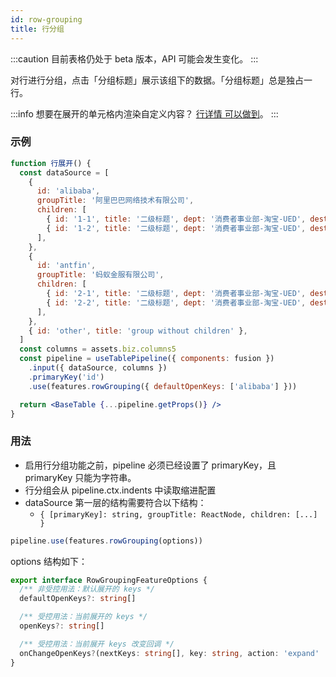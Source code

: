 ```yaml
---
id: row-grouping
title: 行分组
---
```


:::caution
目前表格仍处于 beta 版本，API 可能会发生变化。
:::

对行进行分组，点击「分组标题」展示该组下的数据。「分组标题」总是独占一行。

:::info
想要在展开的单元格内渲染自定义内容？ [行详情 可以做到](row-detail)。
:::

### 示例

```jsx live
function 行展开() {
  const dataSource = [
    {
      id: 'alibaba',
      groupTitle: '阿里巴巴网络技术有限公司',
      children: [
        { id: '1-1', title: '二级标题', dept: '消费者事业部-淘宝-UED', dest: '云南大理', guide: 'Douglas Lee' },
        { id: '1-2', title: '二级标题', dept: '消费者事业部-淘宝-UED', dest: '云南大理', guide: 'Douglas Lee' },
      ],
    },
    {
      id: 'antfin',
      groupTitle: '蚂蚁金服有限公司',
      children: [
        { id: '2-1', title: '二级标题', dept: '消费者事业部-淘宝-UED', dest: '云南大理', guide: 'Douglas Lee' },
        { id: '2-2', title: '二级标题', dept: '消费者事业部-淘宝-UED', dest: '云南大理', guide: 'Douglas Lee' },
      ],
    },
    { id: 'other', title: 'group without children' },
  ]
  const columns = assets.biz.columns5
  const pipeline = useTablePipeline({ components: fusion })
    .input({ dataSource, columns })
    .primaryKey('id')
    .use(features.rowGrouping({ defaultOpenKeys: ['alibaba'] }))

  return <BaseTable {...pipeline.getProps()} />
}
```

### 用法

- 启用行分组功能之前，pipeline 必须已经设置了 primaryKey，且 primaryKey 只能为字符串。
- 行分组会从 pipeline.ctx.indents 中读取缩进配置
- dataSource 第一层的结构需要符合以下结构：
  - `{ [primaryKey]: string, groupTitle: ReactNode, children: [...] }`

```jsx
pipeline.use(features.rowGrouping(options))
```

options 结构如下：

```typescript
export interface RowGroupingFeatureOptions {
  /** 非受控用法：默认展开的 keys */
  defaultOpenKeys?: string[]

  /** 受控用法：当前展开的 keys */
  openKeys?: string[]

  /** 受控用法：当前展开 keys 改变回调 */
  onChangeOpenKeys?(nextKeys: string[], key: string, action: 'expand' | 'collapse'): void
}
```
